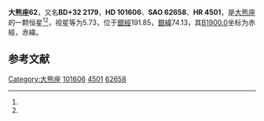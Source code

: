 {{Starbox begin
| name = 大熊座62
}}
{{Starbox observe
| epoch = [[J2000.0|J2000.0]]
| constell = [[大熊座|大熊座]]<ref name=SIMBAD>{{cite web
 | url=http://simbad.u-strasbg.fr/simbad/sim-id?Ident=HR+4501
 | title=Pulsating variable Star
 | publisher=Centre de Données astronomiques de Strasbourg
 | work=SIMBAD
 | accessdate=2012-07-13
 | archive-date=2020-12-03
 | archive-url=https://web.archive.org/web/20201203083532/http://simbad.u-strasbg.fr/simbad/sim-id?Ident=HR+4501
 | dead-url=no
 }}</ref><ref name=DATA>{{cite web
 | url=http://vizier.u-strasbg.fr/viz-bin/VizieR-5?-out.add=.&-source=5050&-corr=PK=HR&-out.max=9999&HR=4501
 | title=VizieR Detailed Page
 | accessdate=2012-07-13
 | archive-date=2020-12-03
 | archive-url=https://web.archive.org/web/20201203083539/http://vizier.u-strasbg.fr/viz-bin/VizieR-5?-out.add=.&-source=5050&-corr=PK%3DHR&-out.max=9999&HR=4501
 | dead-url=no
 }}</ref>
| 星官 = 
| ra = {{RA|11|41|34.3}}<ref name=SIMBAD /><ref name=DATA />
| dec = {{DEC|+31|44|46}}<ref name=SIMBAD /><ref name=DATA />
| appmag_v = 5.73<ref name=SIMBAD /><ref name=DATA />
}}
{{Starbox character
| class = F4V<ref name=SIMBAD /><ref name=DATA />
| b-v = 0.43<ref name=SIMBAD /><ref name=DATA />
| u-b = -0.07<ref name=SIMBAD /><ref name=DATA />
| r-i = <ref name=SIMBAD /><ref name=DATA />
| variable = 
}}
{{Starbox astrometry
| radial_v = -0.07
| prop_mo_ra = 32
| parallax = 0.026
| p_error = 
}}
{{Starbox catalog
| names =BD+32 2179，[[SAO星表|SAO]] 62658，[[HD星表|HD]] 101606，[[HR星表|HR]] 4501}}
{{Starbox reference |Simbad=HR+4501}}
{{Starbox end}}

'''大熊座62'''，又名'''BD+32 2179'''，'''HD 101606'''、'''SAO 62658'''、'''HR 4501'''，是[[大熊座|大熊座]]的一颗恒星<ref name=SIMBAD /><ref name=DATA />，视星等为5.73，位于[[銀道座標系|銀經]]191.85，[[銀道座標系|銀緯]]74.13，其[[B1900.0|B1900.0]]坐标为赤經{{RA|11|36|22}}，赤緯{{DEC|+32|74.13|59}}。

== 参考文献 ==
{{reflist}}

{{star-stub}}

{{大熊座恒星}}
[[Category:大熊座|Category:大熊座]]
[[Category:HD和HDE天體|101606]]
[[Category:HR天體|4501]]
[[Category:SAO天體|62658]]